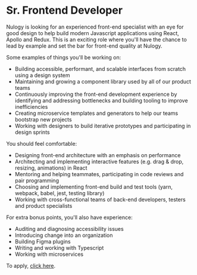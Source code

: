 # Sr. Frontend Developer

Nulogy is looking for an experienced front-end specialist with an eye for good design to help build modern Javascript applications using React, Apollo and Redux. This is an exciting role where you'll have the chance to lead by example and set the bar for front-end quality at Nulogy.

Some examples of things you'll be working on:

- Building accessible, performant, and scalable interfaces from scratch using a design system
- Maintaining and growing a component library used by all of our product teams
- Continuously improving the front-end development experience by identifying and addressing bottlenecks and building tooling to improve inefficiencies
- Creating microservice templates and generators to help our teams bootstrap new projects
- Working with designers to build iterative prototypes and participating in design sprints

You should feel comfortable:

- Designing front-end architecture with an emphasis on performance
- Architecting and implementing interactive features (e.g. drag & drop, resizing, animations) in React
- Mentoring and helping teammates, participating in code reviews and pair programming
- Choosing and implementing front-end build and test tools (yarn, webpack, babel, jest, testing library)
- Working with cross-functional teams of back-end developers, testers and product specialists

For extra bonus points, you'll also have experience:

- Auditing and diagnosing accessibility issues
- Introducing change into an organization
- Building Figma plugins
- Writing and working with Typescript
- Working with microservices

To apply, [click here]().
